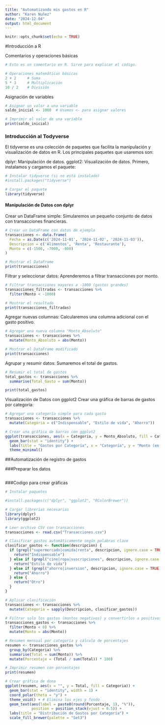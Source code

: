 ```yaml
---
title: "Automatizando mis gastos en R"
author: "Karen Nuñez"
date: "2024-12-04"
output: html_document
---
```


```r
knitr::opts_chunk$set(echo = TRUE)
```

#Introducción a R

Comentarios y operaciones básicas

```r
# Esto es un comentario en R. Sirve para explicar el código.

# Operaciones matemáticas básicas
2 + 2     # Suma
5 * 3     # Multiplicación
10 / 2    # División

```

Asignación de variables
```r
# Asignar un valor a una variable
saldo_inicial <- 1000  # Usamos <- para asignar valores

# Imprimir el valor de una variable
print(saldo_inicial)

```

### Introducción al Todyverse
El tidyverse es una colección de paquetes que facilita la manipulación y visualización de datos en R. Los principales paquetes que usaremos son:

dplyr: Manipulación de datos.
ggplot2: Visualización de datos.
Primero, instalamos y cargamos el paquete:

```r
# Instalar tidyverse (si no está instalado)
#install.packages("tidyverse")

# Cargar el paquete
library(tidyverse)

```

#### Manipulación de Datos con dplyr

Crear un DataFrame simple:
Simularemos un pequeño conjunto de datos con transacciones financieras.

```r
# Crear un DataFrame con datos de ejemplo
transacciones <- data.frame(
  Fecha = as.Date(c('2024-11-01', '2024-11-02', '2024-11-03')),
  Descripcion = c('Alimentos', 'Renta', 'Restaurante'),
  Monto = c(-1500, -7000, -800)
)

# Mostrar el DataFrame
print(transacciones)

```

Filtrar y seleccionar datos:
Aprenderemos a filtrar transacciones por monto.

```r
# Filtrar transacciones mayores a -1000 (gastos grandes)
transacciones_filtradas <- transacciones %>%
  filter(Monto < -1000)

# Mostrar el resultado
print(transacciones_filtradas)

```

Agregar nuevas columnas:
Calcularemos una columna adicional con el gasto positivo.

```r
# Agregar una nueva columna "Monto_Absoluto"
transacciones <- transacciones %>%
  mutate(Monto_Absoluto = abs(Monto))

# Mostrar el DataFrame modificado
print(transacciones)

```

Agrupar y resumir datos:
Sumaremos el total de gastos.

```r
# Resumir el total de gastos
total_gastos <- transacciones %>%
  summarise(Total_Gasto = sum(Monto))

print(total_gastos)

```

Visualización de Datos con ggplot2
Crear una gráfica de barras de gastos por categoría:

```r
# Agregar una categoría simple para cada gasto
transacciones <- transacciones %>%
  mutate(Categoria = c("Indispensable", "Estilo de vida", "Ahorro"))

# Crear una gráfica de barras con ggplot2
ggplot(transacciones, aes(x = Categoria, y = Monto_Absoluto, fill = Categoria)) +
  geom_bar(stat = "identity") +
  labs(title = "Gastos por Categoría", x = "Categoría", y = "Monto (en pesos)") +
  theme_minimal()

```



##Automatización de registro de gastos


###Preparar los datos
```r

```


###Codigo para crear gráficas
```r
# Instalar paquetes

#install.packages(c("dplyr", "ggplot2", "RColorBrewer"))

# Cargar librerías necesarias
library(dplyr)
library(ggplot2)

# Leer archivo CSV con transacciones
transacciones <- read.csv("Transacciones.csv")

# Clasificar gastos automáticamente según palabras clave
clasificar_gastos <- function(descripcion) {
  if (grepl("supermercado|comida|renta", descripcion, ignore.case = TRUE)) {
    return("Indispensable")
  } else if (grepl("cine|ropa|suscripciones", descripcion, ignore.case = TRUE)) {
    return("Estilo de vida")
  } else if (grepl("ahorro|inversion", descripcion, ignore.case = TRUE)) {
    return("Ahorro")
  } else {
    return("Otro")
  }
}

# Aplicar clasificación
transacciones <- transacciones %>%
  mutate(Categoria = sapply(Descripcion, clasificar_gastos))

# Filtrar solo los gastos (montos negativos) y convertirlos a positivos
transacciones_gastos <- transacciones %>%
  filter(Monto < 0) %>%
  mutate(Monto = abs(Monto))

# Resumen mensual por categoría y cálculo de porcentajes
resumen <- transacciones_gastos %>%
  group_by(Categoria) %>%
  summarise(Total = sum(Monto)) %>%
  mutate(Porcentaje = (Total / sum(Total)) * 100)

# Imprimir resumen con porcentajes
print(resumen)

# Crear gráfica de dona
ggplot(resumen, aes(x = "", y = Total, fill = Categoria)) +
  geom_bar(stat = "identity", width = 1) +
  coord_polar(theta = "y") +
  theme_void() + # Elimina los ejes y fondo
  geom_text(aes(label = paste0(round(Porcentaje, 1), "%")), 
            position = position_stack(vjust = 0.5)) +
  labs(title = "Distribución de Gastos por Categoría") +
  scale_fill_brewer(palette = "Set3")

```


